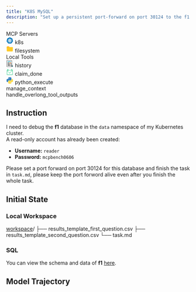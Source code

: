 ```yaml
---
title: "K8S MySQL"
description: "Set up a persistent port-forward on port 30124 to the f1 database, and complete the debugging task."
---
```


<Card>
<div className="tools-container">
<div className="mcp-servers-container">
<div className="mcp-servers-title">
MCP Servers
</div>
<div className="mcp-servers-grid">
<div className="mcp-server-item">
<svg xmlns="http://www.w3.org/2000/svg" viewBox="0 0 48 48" width="20px" height="20px" style={{margin: 0, padding: 0, display: 'inline-block'}}><path fill="#0277bd" d="M25.875,24.208c0.102,0.131,0.145,0.32,0.116,0.495l-0.276,1.208	c-0.029,0.189-0.16,0.335-0.319,0.422l-1.118,0.524c-0.16,0.087-0.363,0.087-0.523,0l-1.118-0.524	c-0.16-0.087-0.29-0.233-0.319-0.422l-0.276-1.208c-0.029-0.175,0.015-0.364,0.116-0.495l0.784-0.975	C23.043,23.087,23.218,23,23.406,23h1.22c0.189,0,0.363,0.087,0.465,0.233L25.875,24.208z"/><path fill="#0277bd" d="M25.312,15.33l0.048,0.375c0.134,1.037,0.23,2.085,0.326,3.122c0.038,0.413,0.077,0.817,0.105,1.23	c0.019,0.317,0.374,0.48,0.633,0.298c0.326-0.24,0.662-0.48,1.007-0.711c0.863-0.586,1.716-1.172,2.598-1.739l0.326-0.202	C28.984,16.454,27.239,15.599,25.312,15.33z M25.312,15.33l0.048,0.375c0.134,1.037,0.23,2.085,0.326,3.122	c0.038,0.413,0.077,0.817,0.105,1.23c0.019,0.317,0.374,0.48,0.633,0.298c0.326-0.24,0.662-0.48,1.007-0.711	c0.863-0.586,1.716-1.172,2.598-1.739l0.326-0.202C28.984,16.454,27.239,15.599,25.312,15.33z M25.312,15.33l0.048,0.375	c0.134,1.037,0.23,2.085,0.326,3.122c0.038,0.413,0.077,0.817,0.105,1.23c0.019,0.317,0.374,0.48,0.633,0.298	c0.326-0.24,0.662-0.48,1.007-0.711c0.863-0.586,1.716-1.172,2.598-1.739l0.326-0.202C28.984,16.454,27.239,15.599,25.312,15.33z M25.312,15.33l0.048,0.375c0.134,1.037,0.23,2.085,0.326,3.122c0.038,0.413,0.077,0.817,0.105,1.23	c0.019,0.317,0.374,0.48,0.633,0.298c0.326-0.24,0.662-0.48,1.007-0.711c0.863-0.586,1.716-1.172,2.598-1.739l0.326-0.202	C28.984,16.454,27.239,15.599,25.312,15.33z M25.312,15.33l0.048,0.375c0.134,1.037,0.23,2.085,0.326,3.122	c0.038,0.413,0.077,0.817,0.105,1.23c0.019,0.317,0.374,0.48,0.633,0.298c0.326-0.24,0.662-0.48,1.007-0.711	c0.863-0.586,1.716-1.172,2.598-1.739l0.326-0.202C28.984,16.454,27.239,15.599,25.312,15.33z M32.119,19.835l-0.259,0.279	c-0.719,0.769-1.457,1.508-2.196,2.248c-0.47,0.48-0.978,0.941-1.467,1.412c0.652,0.163,1.304,0.336,1.956,0.528	c1.007,0.288,2.004,0.567,3.001,0.893l0.355,0.115c0.01-0.154,0.01-0.317,0.01-0.48C33.519,22.996,33.011,21.286,32.119,19.835z M32.119,19.835l-0.259,0.279c-0.719,0.769-1.457,1.508-2.196,2.248c-0.47,0.48-0.978,0.941-1.467,1.412	c0.652,0.163,1.304,0.336,1.956,0.528c1.007,0.288,2.004,0.567,3.001,0.893l0.355,0.115c0.01-0.154,0.01-0.317,0.01-0.48	C33.519,22.996,33.011,21.286,32.119,19.835z M25.312,15.33l0.048,0.375c0.134,1.037,0.23,2.085,0.326,3.122	c0.038,0.413,0.077,0.817,0.105,1.23c0.019,0.317,0.374,0.48,0.633,0.298c0.326-0.24,0.662-0.48,1.007-0.711	c0.863-0.586,1.716-1.172,2.598-1.739l0.326-0.202C28.984,16.454,27.239,15.599,25.312,15.33z M25.312,15.33l0.048,0.375	c0.134,1.037,0.23,2.085,0.326,3.122c0.038,0.413,0.077,0.817,0.105,1.23c0.019,0.317,0.374,0.48,0.633,0.298	c0.326-0.24,0.662-0.48,1.007-0.711c0.863-0.586,1.716-1.172,2.598-1.739l0.326-0.202C28.984,16.454,27.239,15.599,25.312,15.33z M32.627,28.02c-1.045-0.067-2.081-0.163-3.126-0.259c-0.451-0.038-0.892-0.086-1.342-0.135c-0.288-0.038-0.518,0.25-0.412,0.528	c0.163,0.432,0.316,0.865,0.47,1.307c0.336,0.98,0.681,1.969,0.997,2.968l0.105,0.346c1.668-1.143,2.963-2.795,3.643-4.736	L32.627,28.02z M32.119,19.835l-0.259,0.279c-0.719,0.769-1.457,1.508-2.196,2.248c-0.47,0.48-0.978,0.941-1.467,1.412	c0.652,0.163,1.304,0.336,1.956,0.528c1.007,0.288,2.004,0.567,3.001,0.893l0.355,0.115c0.01-0.154,0.01-0.317,0.01-0.48	C33.519,22.996,33.011,21.286,32.119,19.835z M32.119,19.835l-0.259,0.279c-0.719,0.769-1.457,1.508-2.196,2.248	c-0.47,0.48-0.978,0.941-1.467,1.412c0.652,0.163,1.304,0.336,1.956,0.528c1.007,0.288,2.004,0.567,3.001,0.893l0.355,0.115	c0.01-0.154,0.01-0.317,0.01-0.48C33.519,22.996,33.011,21.286,32.119,19.835z M32.627,28.02c-1.045-0.067-2.081-0.163-3.126-0.259	c-0.451-0.038-0.892-0.086-1.342-0.135c-0.288-0.038-0.518,0.25-0.412,0.528c0.163,0.432,0.316,0.865,0.47,1.307	c0.336,0.98,0.681,1.969,0.997,2.968l0.105,0.346c1.668-1.143,2.963-2.795,3.643-4.736L32.627,28.02z M25.312,15.33l0.048,0.375	c0.134,1.037,0.23,2.085,0.326,3.122c0.038,0.413,0.077,0.817,0.105,1.23c0.019,0.317,0.374,0.48,0.633,0.298	c0.326-0.24,0.662-0.48,1.007-0.711c0.863-0.586,1.716-1.172,2.598-1.739l0.326-0.202C28.984,16.454,27.239,15.599,25.312,15.33z M25.312,15.33l0.048,0.375c0.134,1.037,0.23,2.085,0.326,3.122c0.038,0.413,0.077,0.817,0.105,1.23	c0.019,0.317,0.374,0.48,0.633,0.298c0.326-0.24,0.662-0.48,1.007-0.711c0.863-0.586,1.716-1.172,2.598-1.739l0.326-0.202	C28.984,16.454,27.239,15.599,25.312,15.33z M32.627,28.02c-1.045-0.067-2.081-0.163-3.126-0.259	c-0.451-0.038-0.892-0.086-1.342-0.135c-0.288-0.038-0.518,0.25-0.412,0.528c0.163,0.432,0.316,0.865,0.47,1.307	c0.336,0.98,0.681,1.969,0.997,2.968l0.105,0.346c1.668-1.143,2.963-2.795,3.643-4.736L32.627,28.02z M32.119,19.835l-0.259,0.279	c-0.719,0.769-1.457,1.508-2.196,2.248c-0.47,0.48-0.978,0.941-1.467,1.412c0.652,0.163,1.304,0.336,1.956,0.528	c1.007,0.288,2.004,0.567,3.001,0.893l0.355,0.115c0.01-0.154,0.01-0.317,0.01-0.48C33.519,22.996,33.011,21.286,32.119,19.835z M32.119,19.835l-0.259,0.279c-0.719,0.769-1.457,1.508-2.196,2.248c-0.47,0.48-0.978,0.941-1.467,1.412	c0.652,0.163,1.304,0.336,1.956,0.528c1.007,0.288,2.004,0.567,3.001,0.893l0.355,0.115c0.01-0.154,0.01-0.317,0.01-0.48	C33.519,22.996,33.011,21.286,32.119,19.835z M32.627,28.02c-1.045-0.067-2.081-0.163-3.126-0.259	c-0.451-0.038-0.892-0.086-1.342-0.135c-0.288-0.038-0.518,0.25-0.412,0.528c0.163,0.432,0.316,0.865,0.47,1.307	c0.336,0.98,0.681,1.969,0.997,2.968l0.105,0.346c1.668-1.143,2.963-2.795,3.643-4.736L32.627,28.02z M25.312,15.33l0.048,0.375	c0.134,1.037,0.23,2.085,0.326,3.122c0.038,0.413,0.077,0.817,0.105,1.23c0.019,0.317,0.374,0.48,0.633,0.298	c0.326-0.24,0.662-0.48,1.007-0.711c0.863-0.586,1.716-1.172,2.598-1.739l0.326-0.202C28.984,16.454,27.239,15.599,25.312,15.33z M26.606,33.62c-0.556-0.884-1.074-1.796-1.592-2.699c-0.23-0.394-0.451-0.788-0.662-1.191c-0.153-0.279-0.547-0.279-0.7,0	c-0.221,0.413-0.451,0.817-0.69,1.21c-0.527,0.903-1.055,1.806-1.611,2.69l-0.24,0.384c0.892,0.279,1.841,0.423,2.819,0.423	c1.007,0,1.985-0.154,2.896-0.452L26.606,33.62z M25.312,15.33l0.048,0.375c0.134,1.037,0.23,2.085,0.326,3.122	c0.038,0.413,0.077,0.817,0.105,1.23c0.019,0.317,0.374,0.48,0.633,0.298c0.326-0.24,0.662-0.48,1.007-0.711	c0.863-0.586,1.716-1.172,2.598-1.739l0.326-0.202C28.984,16.454,27.239,15.599,25.312,15.33z M32.627,28.02	c-1.045-0.067-2.081-0.163-3.126-0.259c-0.451-0.038-0.892-0.086-1.342-0.135c-0.288-0.038-0.518,0.25-0.412,0.528	c0.163,0.432,0.316,0.865,0.47,1.307c0.336,0.98,0.681,1.969,0.997,2.968l0.105,0.346c1.668-1.143,2.963-2.795,3.643-4.736	L32.627,28.02z M32.119,19.835l-0.259,0.279c-0.719,0.769-1.457,1.508-2.196,2.248c-0.47,0.48-0.978,0.941-1.467,1.412	c0.652,0.163,1.304,0.336,1.956,0.528c1.007,0.288,2.004,0.567,3.001,0.893l0.355,0.115c0.01-0.154,0.01-0.317,0.01-0.48	C33.519,22.996,33.011,21.286,32.119,19.835z M32.119,19.835l-0.259,0.279c-0.719,0.769-1.457,1.508-2.196,2.248	c-0.47,0.48-0.978,0.941-1.467,1.412c0.652,0.163,1.304,0.336,1.956,0.528c1.007,0.288,2.004,0.567,3.001,0.893l0.355,0.115	c0.01-0.154,0.01-0.317,0.01-0.48C33.519,22.996,33.011,21.286,32.119,19.835z M32.627,28.02c-1.045-0.067-2.081-0.163-3.126-0.259	c-0.451-0.038-0.892-0.086-1.342-0.135c-0.288-0.038-0.518,0.25-0.412,0.528c0.163,0.432,0.316,0.865,0.47,1.307	c0.336,0.98,0.681,1.969,0.997,2.968l0.105,0.346c1.668-1.143,2.963-2.795,3.643-4.736L32.627,28.02z M25.312,15.33l0.048,0.375	c0.134,1.037,0.23,2.085,0.326,3.122c0.038,0.413,0.077,0.817,0.105,1.23c0.019,0.317,0.374,0.48,0.633,0.298	c0.326-0.24,0.662-0.48,1.007-0.711c0.863-0.586,1.716-1.172,2.598-1.739l0.326-0.202C28.984,16.454,27.239,15.599,25.312,15.33z M26.606,33.62c-0.556-0.884-1.074-1.796-1.592-2.699c-0.23-0.394-0.451-0.788-0.662-1.191c-0.153-0.279-0.547-0.279-0.7,0	c-0.221,0.413-0.451,0.817-0.69,1.21c-0.527,0.903-1.055,1.806-1.611,2.69l-0.24,0.384c0.892,0.279,1.841,0.423,2.819,0.423	c1.007,0,1.985-0.154,2.896-0.452L26.606,33.62z M19.875,27.492c-0.451,0.058-0.892,0.125-1.342,0.173	c-1.045,0.125-2.071,0.25-3.116,0.346l-0.518,0.048c0.7,1.96,2.023,3.631,3.72,4.765l0.134-0.404	c0.326-0.999,0.671-1.979,1.026-2.968c0.163-0.48,0.336-0.951,0.518-1.431C20.412,27.741,20.172,27.444,19.875,27.492z M26.606,33.62c-0.556-0.884-1.074-1.796-1.592-2.699c-0.23-0.394-0.451-0.788-0.662-1.191c-0.153-0.279-0.547-0.279-0.7,0	c-0.221,0.413-0.451,0.817-0.69,1.21c-0.527,0.903-1.055,1.806-1.611,2.69l-0.24,0.384c0.892,0.279,1.841,0.423,2.819,0.423	c1.007,0,1.985-0.154,2.896-0.452L26.606,33.62z M25.312,15.33l0.048,0.375c0.134,1.037,0.23,2.085,0.326,3.122	c0.038,0.413,0.077,0.817,0.105,1.23c0.019,0.317,0.374,0.48,0.633,0.298c0.326-0.24,0.662-0.48,1.007-0.711	c0.863-0.586,1.716-1.172,2.598-1.739l0.326-0.202C28.984,16.454,27.239,15.599,25.312,15.33z M32.627,28.02	c-1.045-0.067-2.081-0.163-3.126-0.259c-0.451-0.038-0.892-0.086-1.342-0.135c-0.288-0.038-0.518,0.25-0.412,0.528	c0.163,0.432,0.316,0.865,0.47,1.307c0.336,0.98,0.681,1.969,0.997,2.968l0.105,0.346c1.668-1.143,2.963-2.795,3.643-4.736	L32.627,28.02z M32.119,19.835l-0.259,0.279c-0.719,0.769-1.457,1.508-2.196,2.248c-0.47,0.48-0.978,0.941-1.467,1.412	c0.652,0.163,1.304,0.336,1.956,0.528c1.007,0.288,2.004,0.567,3.001,0.893l0.355,0.115c0.01-0.154,0.01-0.317,0.01-0.48	C33.519,22.996,33.011,21.286,32.119,19.835z M32.119,19.835l-0.259,0.279c-0.719,0.769-1.457,1.508-2.196,2.248	c-0.47,0.48-0.978,0.941-1.467,1.412c0.652,0.163,1.304,0.336,1.956,0.528c1.007,0.288,2.004,0.567,3.001,0.893l0.355,0.115	c0.01-0.154,0.01-0.317,0.01-0.48C33.519,22.996,33.011,21.286,32.119,19.835z M32.627,28.02c-1.045-0.067-2.081-0.163-3.126-0.259	c-0.451-0.038-0.892-0.086-1.342-0.135c-0.288-0.038-0.518,0.25-0.412,0.528c0.163,0.432,0.316,0.865,0.47,1.307	c0.336,0.98,0.681,1.969,0.997,2.968l0.105,0.346c1.668-1.143,2.963-2.795,3.643-4.736L32.627,28.02z M25.312,15.33l0.048,0.375	c0.134,1.037,0.23,2.085,0.326,3.122c0.038,0.413,0.077,0.817,0.105,1.23c0.019,0.317,0.374,0.48,0.633,0.298	c0.326-0.24,0.662-0.48,1.007-0.711c0.863-0.586,1.716-1.172,2.598-1.739l0.326-0.202C28.984,16.454,27.239,15.599,25.312,15.33z M26.606,33.62c-0.556-0.884-1.074-1.796-1.592-2.699c-0.23-0.394-0.451-0.788-0.662-1.191c-0.153-0.279-0.547-0.279-0.7,0	c-0.221,0.413-0.451,0.817-0.69,1.21c-0.527,0.903-1.055,1.806-1.611,2.69l-0.24,0.384c0.892,0.279,1.841,0.423,2.819,0.423	c1.007,0,1.985-0.154,2.896-0.452L26.606,33.62z M19.875,27.492c-0.451,0.058-0.892,0.125-1.342,0.173	c-1.045,0.125-2.071,0.25-3.116,0.346l-0.518,0.048c0.7,1.96,2.023,3.631,3.72,4.765l0.134-0.404	c0.326-0.999,0.671-1.979,1.026-2.968c0.163-0.48,0.336-0.951,0.518-1.431C20.412,27.741,20.172,27.444,19.875,27.492z M19.875,27.492c-0.451,0.058-0.892,0.125-1.342,0.173c-1.045,0.125-2.071,0.25-3.116,0.346l-0.518,0.048	c0.7,1.96,2.023,3.631,3.72,4.765l0.134-0.404c0.326-0.999,0.671-1.979,1.026-2.968c0.163-0.48,0.336-0.951,0.518-1.431	C20.412,27.741,20.172,27.444,19.875,27.492z M26.606,33.62c-0.556-0.884-1.074-1.796-1.592-2.699	c-0.23-0.394-0.451-0.788-0.662-1.191c-0.153-0.279-0.547-0.279-0.7,0c-0.221,0.413-0.451,0.817-0.69,1.21	c-0.527,0.903-1.055,1.806-1.611,2.69l-0.24,0.384c0.892,0.279,1.841,0.423,2.819,0.423c1.007,0,1.985-0.154,2.896-0.452	L26.606,33.62z M25.312,15.33l0.048,0.375c0.134,1.037,0.23,2.085,0.326,3.122c0.038,0.413,0.077,0.817,0.105,1.23	c0.019,0.317,0.374,0.48,0.633,0.298c0.326-0.24,0.662-0.48,1.007-0.711c0.863-0.586,1.716-1.172,2.598-1.739l0.326-0.202	C28.984,16.454,27.239,15.599,25.312,15.33z M32.627,28.02c-1.045-0.067-2.081-0.163-3.126-0.259	c-0.451-0.038-0.892-0.086-1.342-0.135c-0.288-0.038-0.518,0.25-0.412,0.528c0.163,0.432,0.316,0.865,0.47,1.307	c0.336,0.98,0.681,1.969,0.997,2.968l0.105,0.346c1.668-1.143,2.963-2.795,3.643-4.736L32.627,28.02z M32.119,19.835l-0.259,0.279	c-0.719,0.769-1.457,1.508-2.196,2.248c-0.47,0.48-0.978,0.941-1.467,1.412c0.652,0.163,1.304,0.336,1.956,0.528	c1.007,0.288,2.004,0.567,3.001,0.893l0.355,0.115c0.01-0.154,0.01-0.317,0.01-0.48C33.519,22.996,33.011,21.286,32.119,19.835z M32.119,19.835l-0.259,0.279c-0.719,0.769-1.457,1.508-2.196,2.248c-0.47,0.48-0.978,0.941-1.467,1.412	c0.652,0.163,1.304,0.336,1.956,0.528c1.007,0.288,2.004,0.567,3.001,0.893l0.355,0.115c0.01-0.154,0.01-0.317,0.01-0.48	C33.519,22.996,33.011,21.286,32.119,19.835z M32.627,28.02c-1.045-0.067-2.081-0.163-3.126-0.259	c-0.451-0.038-0.892-0.086-1.342-0.135c-0.288-0.038-0.518,0.25-0.412,0.528c0.163,0.432,0.316,0.865,0.47,1.307	c0.336,0.98,0.681,1.969,0.997,2.968l0.105,0.346c1.668-1.143,2.963-2.795,3.643-4.736L32.627,28.02z M25.312,15.33l0.048,0.375	c0.134,1.037,0.23,2.085,0.326,3.122c0.038,0.413,0.077,0.817,0.105,1.23c0.019,0.317,0.374,0.48,0.633,0.298	c0.326-0.24,0.662-0.48,1.007-0.711c0.863-0.586,1.716-1.172,2.598-1.739l0.326-0.202C28.984,16.454,27.239,15.599,25.312,15.33z M26.606,33.62c-0.556-0.884-1.074-1.796-1.592-2.699c-0.23-0.394-0.451-0.788-0.662-1.191c-0.153-0.279-0.547-0.279-0.7,0	c-0.221,0.413-0.451,0.817-0.69,1.21c-0.527,0.903-1.055,1.806-1.611,2.69l-0.24,0.384c0.892,0.279,1.841,0.423,2.819,0.423	c1.007,0,1.985-0.154,2.896-0.452L26.606,33.62z M19.875,27.492c-0.451,0.058-0.892,0.125-1.342,0.173	c-1.045,0.125-2.071,0.25-3.116,0.346l-0.518,0.048c0.7,1.96,2.023,3.631,3.72,4.765l0.134-0.404	c0.326-0.999,0.671-1.979,1.026-2.968c0.163-0.48,0.336-0.951,0.518-1.431C20.412,27.741,20.172,27.444,19.875,27.492z M19.338,23.111c-0.326-0.298-0.642-0.596-0.959-0.913c-0.748-0.74-1.486-1.47-2.215-2.229l-0.307-0.317	c-0.959,1.489-1.515,3.266-1.515,5.178c0,0.183,0.01,0.355,0.01,0.528l0.451-0.154c0.988-0.355,1.985-0.663,2.972-0.989	c0.47-0.154,0.94-0.288,1.409-0.432C19.482,23.697,19.568,23.322,19.338,23.111z M19.875,27.492	c-0.451,0.058-0.892,0.125-1.342,0.173c-1.045,0.125-2.071,0.25-3.116,0.346l-0.518,0.048c0.7,1.96,2.023,3.631,3.72,4.765	l0.134-0.404c0.326-0.999,0.671-1.979,1.026-2.968c0.163-0.48,0.336-0.951,0.518-1.431C20.412,27.741,20.172,27.444,19.875,27.492z M26.606,33.62c-0.556-0.884-1.074-1.796-1.592-2.699c-0.23-0.394-0.451-0.788-0.662-1.191c-0.153-0.279-0.547-0.279-0.7,0	c-0.221,0.413-0.451,0.817-0.69,1.21c-0.527,0.903-1.055,1.806-1.611,2.69l-0.24,0.384c0.892,0.279,1.841,0.423,2.819,0.423	c1.007,0,1.985-0.154,2.896-0.452L26.606,33.62z M25.312,15.33l0.048,0.375c0.134,1.037,0.23,2.085,0.326,3.122	c0.038,0.413,0.077,0.817,0.105,1.23c0.019,0.317,0.374,0.48,0.633,0.298c0.326-0.24,0.662-0.48,1.007-0.711	c0.863-0.586,1.716-1.172,2.598-1.739l0.326-0.202C28.984,16.454,27.239,15.599,25.312,15.33z M32.627,28.02	c-1.045-0.067-2.081-0.163-3.126-0.259c-0.451-0.038-0.892-0.086-1.342-0.135c-0.288-0.038-0.518,0.25-0.412,0.528	c0.163,0.432,0.316,0.865,0.47,1.307c0.336,0.98,0.681,1.969,0.997,2.968l0.105,0.346c1.668-1.143,2.963-2.795,3.643-4.736	L32.627,28.02z M32.119,19.835l-0.259,0.279c-0.719,0.769-1.457,1.508-2.196,2.248c-0.47,0.48-0.978,0.941-1.467,1.412	c0.652,0.163,1.304,0.336,1.956,0.528c1.007,0.288,2.004,0.567,3.001,0.893l0.355,0.115c0.01-0.154,0.01-0.317,0.01-0.48	C33.519,22.996,33.011,21.286,32.119,19.835z M32.119,19.835l-0.259,0.279c-0.719,0.769-1.457,1.508-2.196,2.248	c-0.47,0.48-0.978,0.941-1.467,1.412c0.652,0.163,1.304,0.336,1.956,0.528c1.007,0.288,2.004,0.567,3.001,0.893l0.355,0.115	c0.01-0.154,0.01-0.317,0.01-0.48C33.519,22.996,33.011,21.286,32.119,19.835z M29.501,27.761c-0.451-0.038-0.892-0.086-1.342-0.135	c-0.288-0.038-0.518,0.25-0.412,0.528c0.163,0.432,0.316,0.865,0.47,1.307c0.336,0.98,0.681,1.969,0.997,2.968l0.105,0.346	c1.668-1.143,2.963-2.795,3.643-4.736l-0.336-0.019C31.582,27.953,30.547,27.857,29.501,27.761z M30.355,17.703	c-1.371-1.249-3.116-2.104-5.043-2.373l0.048,0.375c0.134,1.037,0.23,2.085,0.326,3.122c0.038,0.413,0.077,0.817,0.105,1.23	c0.019,0.317,0.374,0.48,0.633,0.298c0.326-0.24,0.662-0.48,1.007-0.711c0.863-0.586,1.716-1.172,2.598-1.739L30.355,17.703z M25.014,30.921c-0.23-0.394-0.451-0.788-0.662-1.191c-0.153-0.279-0.547-0.279-0.7,0c-0.221,0.413-0.451,0.817-0.69,1.21	c-0.527,0.903-1.055,1.806-1.611,2.69l-0.24,0.384c0.892,0.279,1.841,0.423,2.819,0.423c1.007,0,1.985-0.154,2.896-0.452	l-0.221-0.365C26.05,32.737,25.532,31.824,25.014,30.921z M19.875,27.492c-0.451,0.058-0.892,0.125-1.342,0.173	c-1.045,0.125-2.071,0.25-3.116,0.346l-0.518,0.048c0.7,1.96,2.023,3.631,3.72,4.765l0.134-0.404	c0.326-0.999,0.671-1.979,1.026-2.968c0.163-0.48,0.336-0.951,0.518-1.431C20.412,27.741,20.172,27.444,19.875,27.492z M19.185,23.783c0.297-0.086,0.384-0.461,0.153-0.672c-0.326-0.298-0.642-0.596-0.959-0.913c-0.748-0.74-1.486-1.47-2.215-2.229	l-0.307-0.317c-0.959,1.489-1.515,3.266-1.515,5.178c0,0.183,0.01,0.355,0.01,0.528l0.451-0.154	c0.988-0.355,1.985-0.663,2.972-0.989C18.245,24.062,18.715,23.928,19.185,23.783z M44.766,28.174l-3.663-16.12	c-0.163-0.72-0.642-1.316-1.304-1.643L24.976,3.245c-0.662-0.327-1.429-0.327-2.09,0L8.063,10.411	c-0.662,0.327-1.141,0.922-1.304,1.643l-3.663,16.12c-0.163,0.72,0.01,1.47,0.46,2.037l10.259,12.93	c0.46,0.576,1.16,0.913,1.889,0.913h16.453c0.729,0,1.429-0.336,1.889-0.913l10.259-12.93	C44.756,29.643,44.929,28.894,44.766,28.174z M39.646,28.846c-0.288,0.067-0.575,0-0.805-0.144c-0.47-0.317-0.968-0.49-1.467-0.634	c-0.249-0.067-0.508-0.125-0.757-0.163c-0.249-0.077-0.537,0-0.825,0.134c-0.288,0.163-0.547,0.135-0.815,0.115h-0.029	c-0.825,2.738-2.637,5.053-5.034,6.523v0.01c0.077,0.25,0.163,0.49,0.086,0.817c-0.067,0.317-0.077,0.605,0.058,0.836	c0.105,0.231,0.221,0.471,0.345,0.692c0.259,0.451,0.547,0.903,0.968,1.278c0.422,0.394,0.451,1.047,0.067,1.479	c-0.393,0.423-1.045,0.451-1.477,0.067c-0.221-0.202-0.336-0.471-0.336-0.749c-0.019-0.567-0.163-1.066-0.336-1.566	c-0.086-0.24-0.182-0.48-0.297-0.72c-0.086-0.25-0.316-0.423-0.595-0.586c-0.268-0.144-0.403-0.346-0.537-0.567	c-1.227,0.452-2.55,0.692-3.931,0.692c-1.361,0-2.665-0.24-3.874-0.672c-0.115,0.211-0.249,0.403-0.518,0.548	c-0.278,0.154-0.508,0.336-0.594,0.586c-0.115,0.231-0.221,0.471-0.307,0.711c-0.173,0.5-0.326,0.999-0.336,1.566	c-0.019,0.576-0.508,1.028-1.083,1.009c-0.575-0.019-1.026-0.499-1.007-1.076c0.01-0.298,0.144-0.557,0.345-0.74	c0.422-0.384,0.71-0.826,0.978-1.268c0.125-0.231,0.24-0.461,0.345-0.701c0.134-0.221,0.125-0.519,0.067-0.836	c-0.067-0.298,0-0.538,0.077-0.759c-2.407-1.451-4.248-3.756-5.091-6.494c-0.221,0.019-0.431,0.019-0.681-0.106	c-0.297-0.125-0.575-0.202-0.825-0.115c-0.259,0.048-0.508,0.115-0.757,0.192c-0.499,0.163-0.988,0.346-1.448,0.672	c-0.47,0.336-1.122,0.221-1.457-0.25c-0.326-0.471-0.221-1.124,0.249-1.451c0.24-0.173,0.537-0.231,0.805-0.183	c0.547,0.115,1.074,0.077,1.592,0.01c0.259-0.029,0.518-0.077,0.767-0.144c0.259-0.019,0.489-0.211,0.7-0.451	c0.182-0.211,0.393-0.298,0.604-0.375c-0.038-0.394-0.058-0.797-0.058-1.201c0-2.459,0.767-4.736,2.081-6.609	c-0.173-0.173-0.336-0.346-0.403-0.653c-0.086-0.307-0.201-0.576-0.422-0.72c-0.201-0.173-0.403-0.327-0.614-0.471	c-0.441-0.288-0.892-0.557-1.429-0.72c-0.556-0.154-0.882-0.74-0.719-1.287c0.163-0.557,0.738-0.874,1.294-0.72	c0.278,0.086,0.508,0.279,0.633,0.519c0.259,0.5,0.614,0.893,0.988,1.258c0.182,0.183,0.384,0.355,0.585,0.509	c0.182,0.192,0.47,0.25,0.786,0.269c0.336,0.01,0.546,0.154,0.767,0.298l0.01,0.01c1.803-1.748,4.18-2.901,6.817-3.151	c0.029-0.259,0.048-0.519,0.249-0.778c0.192-0.259,0.326-0.519,0.297-0.778c0.01-0.259,0-0.519-0.019-0.788	c-0.058-0.519-0.134-1.038-0.355-1.556c-0.23-0.528,0.019-1.143,0.547-1.374c0.527-0.221,1.141,0.019,1.371,0.548	c0.115,0.279,0.105,0.576,0,0.826c-0.221,0.519-0.297,1.037-0.355,1.556c-0.019,0.269-0.029,0.528-0.019,0.788	c-0.029,0.259,0.105,0.519,0.297,0.778c0.201,0.259,0.221,0.519,0.249,0.778c2.704,0.259,5.139,1.46,6.961,3.285	c0.221-0.144,0.431-0.298,0.767-0.307c0.316-0.019,0.604-0.077,0.786-0.269c0.201-0.163,0.393-0.336,0.585-0.519	c0.364-0.365,0.719-0.759,0.978-1.258c0.259-0.519,0.892-0.72,1.4-0.451c0.518,0.259,0.719,0.893,0.451,1.403	c-0.134,0.269-0.364,0.452-0.633,0.528c-0.537,0.154-0.988,0.432-1.419,0.72c-0.211,0.154-0.422,0.307-0.614,0.48	c-0.221,0.144-0.336,0.413-0.422,0.72c-0.067,0.327-0.249,0.509-0.431,0.701c1.246,1.835,1.966,4.054,1.966,6.436	c0,0.365-0.019,0.73-0.048,1.086h0.01c0.249,0.077,0.499,0.144,0.719,0.403c0.221,0.231,0.451,0.403,0.71,0.423	c0.259,0.058,0.508,0.096,0.767,0.125c0.527,0.048,1.045,0.067,1.601-0.058c0.566-0.125,1.122,0.231,1.246,0.797	C40.566,28.164,40.211,28.721,39.646,28.846z M31.86,20.114c-0.719,0.769-1.457,1.508-2.196,2.248	c-0.47,0.48-0.978,0.941-1.467,1.412c0.652,0.163,1.304,0.336,1.956,0.528c1.007,0.288,2.004,0.567,3.001,0.893l0.355,0.115	c0.01-0.154,0.01-0.317,0.01-0.48c0-1.835-0.508-3.545-1.4-4.995L31.86,20.114z M29.501,27.761	c-0.451-0.038-0.892-0.086-1.342-0.135c-0.288-0.038-0.518,0.25-0.412,0.528c0.163,0.432,0.316,0.865,0.47,1.307	c0.336,0.98,0.681,1.969,0.997,2.968l0.105,0.346c1.668-1.143,2.963-2.795,3.643-4.736l-0.336-0.019	C31.582,27.953,30.547,27.857,29.501,27.761z M30.355,17.703c-1.371-1.249-3.116-2.104-5.043-2.373l0.048,0.375	c0.134,1.037,0.23,2.085,0.326,3.122c0.038,0.413,0.077,0.817,0.105,1.23c0.019,0.317,0.374,0.48,0.633,0.298	c0.326-0.24,0.662-0.48,1.007-0.711c0.863-0.586,1.716-1.172,2.598-1.739L30.355,17.703z M25.014,30.921	c-0.23-0.394-0.451-0.788-0.662-1.191c-0.153-0.279-0.547-0.279-0.7,0c-0.221,0.413-0.451,0.817-0.69,1.21	c-0.527,0.903-1.055,1.806-1.611,2.69l-0.24,0.384c0.892,0.279,1.841,0.423,2.819,0.423c1.007,0,1.985-0.154,2.896-0.452	l-0.221-0.365C26.05,32.737,25.532,31.824,25.014,30.921z M22.176,18.827c0.096-1.038,0.192-2.085,0.326-3.122l0.048-0.375	c-1.85,0.259-3.528,1.057-4.871,2.229l0.297,0.183c0.892,0.557,1.755,1.143,2.618,1.729c0.499,0.317,0.968,0.672,1.438,1.009	C22.071,19.931,22.119,19.374,22.176,18.827z M19.875,27.492c-0.451,0.058-0.892,0.125-1.342,0.173	c-1.045,0.125-2.071,0.25-3.116,0.346l-0.518,0.048c0.7,1.96,2.023,3.631,3.72,4.765l0.134-0.404	c0.326-0.999,0.671-1.979,1.026-2.968c0.163-0.48,0.336-0.951,0.518-1.431C20.412,27.741,20.172,27.444,19.875,27.492z M19.185,23.783c0.297-0.086,0.384-0.461,0.153-0.672c-0.326-0.298-0.642-0.596-0.959-0.913c-0.748-0.74-1.486-1.47-2.215-2.229	l-0.307-0.317c-0.959,1.489-1.515,3.266-1.515,5.178c0,0.183,0.01,0.355,0.01,0.528l0.451-0.154	c0.988-0.355,1.985-0.663,2.972-0.989C18.245,24.062,18.715,23.928,19.185,23.783z M19.338,23.111	c-0.326-0.298-0.642-0.596-0.959-0.913c-0.748-0.74-1.486-1.47-2.215-2.229l-0.307-0.317c-0.959,1.489-1.515,3.266-1.515,5.178	c0,0.183,0.01,0.355,0.01,0.528l0.451-0.154c0.988-0.355,1.985-0.663,2.972-0.989c0.47-0.154,0.94-0.288,1.409-0.432	C19.482,23.697,19.568,23.322,19.338,23.111z M19.875,27.492c-0.451,0.058-0.892,0.125-1.342,0.173	c-1.045,0.125-2.071,0.25-3.116,0.346l-0.518,0.048c0.7,1.96,2.023,3.631,3.72,4.765l0.134-0.404	c0.326-0.999,0.671-1.979,1.026-2.968c0.163-0.48,0.336-0.951,0.518-1.431C20.412,27.741,20.172,27.444,19.875,27.492z M26.606,33.62c-0.556-0.884-1.074-1.796-1.592-2.699c-0.23-0.394-0.451-0.788-0.662-1.191c-0.153-0.279-0.547-0.279-0.7,0	c-0.221,0.413-0.451,0.817-0.69,1.21c-0.527,0.903-1.055,1.806-1.611,2.69l-0.24,0.384c0.892,0.279,1.841,0.423,2.819,0.423	c1.007,0,1.985-0.154,2.896-0.452L26.606,33.62z M25.312,15.33l0.048,0.375c0.134,1.037,0.23,2.085,0.326,3.122	c0.038,0.413,0.077,0.817,0.105,1.23c0.019,0.317,0.374,0.48,0.633,0.298c0.326-0.24,0.662-0.48,1.007-0.711	c0.863-0.586,1.716-1.172,2.598-1.739l0.326-0.202C28.984,16.454,27.239,15.599,25.312,15.33z M32.627,28.02	c-1.045-0.067-2.081-0.163-3.126-0.259c-0.451-0.038-0.892-0.086-1.342-0.135c-0.288-0.038-0.518,0.25-0.412,0.528	c0.163,0.432,0.316,0.865,0.47,1.307c0.336,0.98,0.681,1.969,0.997,2.968l0.105,0.346c1.668-1.143,2.963-2.795,3.643-4.736	L32.627,28.02z M32.119,19.835l-0.259,0.279c-0.719,0.769-1.457,1.508-2.196,2.248c-0.47,0.48-0.978,0.941-1.467,1.412	c0.652,0.163,1.304,0.336,1.956,0.528c1.007,0.288,2.004,0.567,3.001,0.893l0.355,0.115c0.01-0.154,0.01-0.317,0.01-0.48	C33.519,22.996,33.011,21.286,32.119,19.835z M32.119,19.835l-0.259,0.279c-0.719,0.769-1.457,1.508-2.196,2.248	c-0.47,0.48-0.978,0.941-1.467,1.412c0.652,0.163,1.304,0.336,1.956,0.528c1.007,0.288,2.004,0.567,3.001,0.893l0.355,0.115	c0.01-0.154,0.01-0.317,0.01-0.48C33.519,22.996,33.011,21.286,32.119,19.835z M32.627,28.02c-1.045-0.067-2.081-0.163-3.126-0.259	c-0.451-0.038-0.892-0.086-1.342-0.135c-0.288-0.038-0.518,0.25-0.412,0.528c0.163,0.432,0.316,0.865,0.47,1.307	c0.336,0.98,0.681,1.969,0.997,2.968l0.105,0.346c1.668-1.143,2.963-2.795,3.643-4.736L32.627,28.02z M25.312,15.33l0.048,0.375	c0.134,1.037,0.23,2.085,0.326,3.122c0.038,0.413,0.077,0.817,0.105,1.23c0.019,0.317,0.374,0.48,0.633,0.298	c0.326-0.24,0.662-0.48,1.007-0.711c0.863-0.586,1.716-1.172,2.598-1.739l0.326-0.202C28.984,16.454,27.239,15.599,25.312,15.33z M26.606,33.62c-0.556-0.884-1.074-1.796-1.592-2.699c-0.23-0.394-0.451-0.788-0.662-1.191c-0.153-0.279-0.547-0.279-0.7,0	c-0.221,0.413-0.451,0.817-0.69,1.21c-0.527,0.903-1.055,1.806-1.611,2.69l-0.24,0.384c0.892,0.279,1.841,0.423,2.819,0.423	c1.007,0,1.985-0.154,2.896-0.452L26.606,33.62z M19.875,27.492c-0.451,0.058-0.892,0.125-1.342,0.173	c-1.045,0.125-2.071,0.25-3.116,0.346l-0.518,0.048c0.7,1.96,2.023,3.631,3.72,4.765l0.134-0.404	c0.326-0.999,0.671-1.979,1.026-2.968c0.163-0.48,0.336-0.951,0.518-1.431C20.412,27.741,20.172,27.444,19.875,27.492z M19.338,23.111c-0.326-0.298-0.642-0.596-0.959-0.913c-0.748-0.74-1.486-1.47-2.215-2.229l-0.307-0.317	c-0.959,1.489-1.515,3.266-1.515,5.178c0,0.183,0.01,0.355,0.01,0.528l0.451-0.154c0.988-0.355,1.985-0.663,2.972-0.989	c0.47-0.154,0.94-0.288,1.409-0.432C19.482,23.697,19.568,23.322,19.338,23.111z M19.875,27.492	c-0.451,0.058-0.892,0.125-1.342,0.173c-1.045,0.125-2.071,0.25-3.116,0.346l-0.518,0.048c0.7,1.96,2.023,3.631,3.72,4.765	l0.134-0.404c0.326-0.999,0.671-1.979,1.026-2.968c0.163-0.48,0.336-0.951,0.518-1.431C20.412,27.741,20.172,27.444,19.875,27.492z M26.606,33.62c-0.556-0.884-1.074-1.796-1.592-2.699c-0.23-0.394-0.451-0.788-0.662-1.191c-0.153-0.279-0.547-0.279-0.7,0	c-0.221,0.413-0.451,0.817-0.69,1.21c-0.527,0.903-1.055,1.806-1.611,2.69l-0.24,0.384c0.892,0.279,1.841,0.423,2.819,0.423	c1.007,0,1.985-0.154,2.896-0.452L26.606,33.62z M25.312,15.33l0.048,0.375c0.134,1.037,0.23,2.085,0.326,3.122	c0.038,0.413,0.077,0.817,0.105,1.23c0.019,0.317,0.374,0.48,0.633,0.298c0.326-0.24,0.662-0.48,1.007-0.711	c0.863-0.586,1.716-1.172,2.598-1.739l0.326-0.202C28.984,16.454,27.239,15.599,25.312,15.33z M32.627,28.02	c-1.045-0.067-2.081-0.163-3.126-0.259c-0.451-0.038-0.892-0.086-1.342-0.135c-0.288-0.038-0.518,0.25-0.412,0.528	c0.163,0.432,0.316,0.865,0.47,1.307c0.336,0.98,0.681,1.969,0.997,2.968l0.105,0.346c1.668-1.143,2.963-2.795,3.643-4.736	L32.627,28.02z M32.119,19.835l-0.259,0.279c-0.719,0.769-1.457,1.508-2.196,2.248c-0.47,0.48-0.978,0.941-1.467,1.412	c0.652,0.163,1.304,0.336,1.956,0.528c1.007,0.288,2.004,0.567,3.001,0.893l0.355,0.115c0.01-0.154,0.01-0.317,0.01-0.48	C33.519,22.996,33.011,21.286,32.119,19.835z M32.119,19.835l-0.259,0.279c-0.719,0.769-1.457,1.508-2.196,2.248	c-0.47,0.48-0.978,0.941-1.467,1.412c0.652,0.163,1.304,0.336,1.956,0.528c1.007,0.288,2.004,0.567,3.001,0.893l0.355,0.115	c0.01-0.154,0.01-0.317,0.01-0.48C33.519,22.996,33.011,21.286,32.119,19.835z M32.627,28.02c-1.045-0.067-2.081-0.163-3.126-0.259	c-0.451-0.038-0.892-0.086-1.342-0.135c-0.288-0.038-0.518,0.25-0.412,0.528c0.163,0.432,0.316,0.865,0.47,1.307	c0.336,0.98,0.681,1.969,0.997,2.968l0.105,0.346c1.668-1.143,2.963-2.795,3.643-4.736L32.627,28.02z M25.312,15.33l0.048,0.375	c0.134,1.037,0.23,2.085,0.326,3.122c0.038,0.413,0.077,0.817,0.105,1.23c0.019,0.317,0.374,0.48,0.633,0.298	c0.326-0.24,0.662-0.48,1.007-0.711c0.863-0.586,1.716-1.172,2.598-1.739l0.326-0.202C28.984,16.454,27.239,15.599,25.312,15.33z M26.606,33.62c-0.556-0.884-1.074-1.796-1.592-2.699c-0.23-0.394-0.451-0.788-0.662-1.191c-0.153-0.279-0.547-0.279-0.7,0	c-0.221,0.413-0.451,0.817-0.69,1.21c-0.527,0.903-1.055,1.806-1.611,2.69l-0.24,0.384c0.892,0.279,1.841,0.423,2.819,0.423	c1.007,0,1.985-0.154,2.896-0.452L26.606,33.62z M19.875,27.492c-0.451,0.058-0.892,0.125-1.342,0.173	c-1.045,0.125-2.071,0.25-3.116,0.346l-0.518,0.048c0.7,1.96,2.023,3.631,3.72,4.765l0.134-0.404	c0.326-0.999,0.671-1.979,1.026-2.968c0.163-0.48,0.336-0.951,0.518-1.431C20.412,27.741,20.172,27.444,19.875,27.492z M26.606,33.62c-0.556-0.884-1.074-1.796-1.592-2.699c-0.23-0.394-0.451-0.788-0.662-1.191c-0.153-0.279-0.547-0.279-0.7,0	c-0.221,0.413-0.451,0.817-0.69,1.21c-0.527,0.903-1.055,1.806-1.611,2.69l-0.24,0.384c0.892,0.279,1.841,0.423,2.819,0.423	c1.007,0,1.985-0.154,2.896-0.452L26.606,33.62z M25.312,15.33l0.048,0.375c0.134,1.037,0.23,2.085,0.326,3.122	c0.038,0.413,0.077,0.817,0.105,1.23c0.019,0.317,0.374,0.48,0.633,0.298c0.326-0.24,0.662-0.48,1.007-0.711	c0.863-0.586,1.716-1.172,2.598-1.739l0.326-0.202C28.984,16.454,27.239,15.599,25.312,15.33z M32.627,28.02	c-1.045-0.067-2.081-0.163-3.126-0.259c-0.451-0.038-0.892-0.086-1.342-0.135c-0.288-0.038-0.518,0.25-0.412,0.528	c0.163,0.432,0.316,0.865,0.47,1.307c0.336,0.98,0.681,1.969,0.997,2.968l0.105,0.346c1.668-1.143,2.963-2.795,3.643-4.736	L32.627,28.02z M32.119,19.835l-0.259,0.279c-0.719,0.769-1.457,1.508-2.196,2.248c-0.47,0.48-0.978,0.941-1.467,1.412	c0.652,0.163,1.304,0.336,1.956,0.528c1.007,0.288,2.004,0.567,3.001,0.893l0.355,0.115c0.01-0.154,0.01-0.317,0.01-0.48	C33.519,22.996,33.011,21.286,32.119,19.835z M32.119,19.835l-0.259,0.279c-0.719,0.769-1.457,1.508-2.196,2.248	c-0.47,0.48-0.978,0.941-1.467,1.412c0.652,0.163,1.304,0.336,1.956,0.528c1.007,0.288,2.004,0.567,3.001,0.893l0.355,0.115	c0.01-0.154,0.01-0.317,0.01-0.48C33.519,22.996,33.011,21.286,32.119,19.835z M32.627,28.02c-1.045-0.067-2.081-0.163-3.126-0.259	c-0.451-0.038-0.892-0.086-1.342-0.135c-0.288-0.038-0.518,0.25-0.412,0.528c0.163,0.432,0.316,0.865,0.47,1.307	c0.336,0.98,0.681,1.969,0.997,2.968l0.105,0.346c1.668-1.143,2.963-2.795,3.643-4.736L32.627,28.02z M25.312,15.33l0.048,0.375	c0.134,1.037,0.23,2.085,0.326,3.122c0.038,0.413,0.077,0.817,0.105,1.23c0.019,0.317,0.374,0.48,0.633,0.298	c0.326-0.24,0.662-0.48,1.007-0.711c0.863-0.586,1.716-1.172,2.598-1.739l0.326-0.202C28.984,16.454,27.239,15.599,25.312,15.33z M26.606,33.62c-0.556-0.884-1.074-1.796-1.592-2.699c-0.23-0.394-0.451-0.788-0.662-1.191c-0.153-0.279-0.547-0.279-0.7,0	c-0.221,0.413-0.451,0.817-0.69,1.21c-0.527,0.903-1.055,1.806-1.611,2.69l-0.24,0.384c0.892,0.279,1.841,0.423,2.819,0.423	c1.007,0,1.985-0.154,2.896-0.452L26.606,33.62z M26.606,33.62c-0.556-0.884-1.074-1.796-1.592-2.699	c-0.23-0.394-0.451-0.788-0.662-1.191c-0.153-0.279-0.547-0.279-0.7,0c-0.221,0.413-0.451,0.817-0.69,1.21	c-0.527,0.903-1.055,1.806-1.611,2.69l-0.24,0.384c0.892,0.279,1.841,0.423,2.819,0.423c1.007,0,1.985-0.154,2.896-0.452	L26.606,33.62z M25.312,15.33l0.048,0.375c0.134,1.037,0.23,2.085,0.326,3.122c0.038,0.413,0.077,0.817,0.105,1.23	c0.019,0.317,0.374,0.48,0.633,0.298c0.326-0.24,0.662-0.48,1.007-0.711c0.863-0.586,1.716-1.172,2.598-1.739l0.326-0.202	C28.984,16.454,27.239,15.599,25.312,15.33z M32.627,28.02c-1.045-0.067-2.081-0.163-3.126-0.259	c-0.451-0.038-0.892-0.086-1.342-0.135c-0.288-0.038-0.518,0.25-0.412,0.528c0.163,0.432,0.316,0.865,0.47,1.307	c0.336,0.98,0.681,1.969,0.997,2.968l0.105,0.346c1.668-1.143,2.963-2.795,3.643-4.736L32.627,28.02z M32.119,19.835l-0.259,0.279	c-0.719,0.769-1.457,1.508-2.196,2.248c-0.47,0.48-0.978,0.941-1.467,1.412c0.652,0.163,1.304,0.336,1.956,0.528	c1.007,0.288,2.004,0.567,3.001,0.893l0.355,0.115c0.01-0.154,0.01-0.317,0.01-0.48C33.519,22.996,33.011,21.286,32.119,19.835z M32.119,19.835l-0.259,0.279c-0.719,0.769-1.457,1.508-2.196,2.248c-0.47,0.48-0.978,0.941-1.467,1.412	c0.652,0.163,1.304,0.336,1.956,0.528c1.007,0.288,2.004,0.567,3.001,0.893l0.355,0.115c0.01-0.154,0.01-0.317,0.01-0.48	C33.519,22.996,33.011,21.286,32.119,19.835z M32.627,28.02c-1.045-0.067-2.081-0.163-3.126-0.259	c-0.451-0.038-0.892-0.086-1.342-0.135c-0.288-0.038-0.518,0.25-0.412,0.528c0.163,0.432,0.316,0.865,0.47,1.307	c0.336,0.98,0.681,1.969,0.997,2.968l0.105,0.346c1.668-1.143,2.963-2.795,3.643-4.736L32.627,28.02z M25.312,15.33l0.048,0.375	c0.134,1.037,0.23,2.085,0.326,3.122c0.038,0.413,0.077,0.817,0.105,1.23c0.019,0.317,0.374,0.48,0.633,0.298	c0.326-0.24,0.662-0.48,1.007-0.711c0.863-0.586,1.716-1.172,2.598-1.739l0.326-0.202C28.984,16.454,27.239,15.599,25.312,15.33z M26.606,33.62c-0.556-0.884-1.074-1.796-1.592-2.699c-0.23-0.394-0.451-0.788-0.662-1.191c-0.153-0.279-0.547-0.279-0.7,0	c-0.221,0.413-0.451,0.817-0.69,1.21c-0.527,0.903-1.055,1.806-1.611,2.69l-0.24,0.384c0.892,0.279,1.841,0.423,2.819,0.423	c1.007,0,1.985-0.154,2.896-0.452L26.606,33.62z M25.312,15.33l0.048,0.375c0.134,1.037,0.23,2.085,0.326,3.122	c0.038,0.413,0.077,0.817,0.105,1.23c0.019,0.317,0.374,0.48,0.633,0.298c0.326-0.24,0.662-0.48,1.007-0.711	c0.863-0.586,1.716-1.172,2.598-1.739l0.326-0.202C28.984,16.454,27.239,15.599,25.312,15.33z M32.627,28.02	c-1.045-0.067-2.081-0.163-3.126-0.259c-0.451-0.038-0.892-0.086-1.342-0.135c-0.288-0.038-0.518,0.25-0.412,0.528	c0.163,0.432,0.316,0.865,0.47,1.307c0.336,0.98,0.681,1.969,0.997,2.968l0.105,0.346c1.668-1.143,2.963-2.795,3.643-4.736	L32.627,28.02z M32.119,19.835l-0.259,0.279c-0.719,0.769-1.457,1.508-2.196,2.248c-0.47,0.48-0.978,0.941-1.467,1.412	c0.652,0.163,1.304,0.336,1.956,0.528c1.007,0.288,2.004,0.567,3.001,0.893l0.355,0.115c0.01-0.154,0.01-0.317,0.01-0.48	C33.519,22.996,33.011,21.286,32.119,19.835z M32.119,19.835l-0.259,0.279c-0.719,0.769-1.457,1.508-2.196,2.248	c-0.47,0.48-0.978,0.941-1.467,1.412c0.652,0.163,1.304,0.336,1.956,0.528c1.007,0.288,2.004,0.567,3.001,0.893l0.355,0.115	c0.01-0.154,0.01-0.317,0.01-0.48C33.519,22.996,33.011,21.286,32.119,19.835z M32.627,28.02c-1.045-0.067-2.081-0.163-3.126-0.259	c-0.451-0.038-0.892-0.086-1.342-0.135c-0.288-0.038-0.518,0.25-0.412,0.528c0.163,0.432,0.316,0.865,0.47,1.307	c0.336,0.98,0.681,1.969,0.997,2.968l0.105,0.346c1.668-1.143,2.963-2.795,3.643-4.736L32.627,28.02z M25.312,15.33l0.048,0.375	c0.134,1.037,0.23,2.085,0.326,3.122c0.038,0.413,0.077,0.817,0.105,1.23c0.019,0.317,0.374,0.48,0.633,0.298	c0.326-0.24,0.662-0.48,1.007-0.711c0.863-0.586,1.716-1.172,2.598-1.739l0.326-0.202C28.984,16.454,27.239,15.599,25.312,15.33z M25.312,15.33l0.048,0.375c0.134,1.037,0.23,2.085,0.326,3.122c0.038,0.413,0.077,0.817,0.105,1.23	c0.019,0.317,0.374,0.48,0.633,0.298c0.326-0.24,0.662-0.48,1.007-0.711c0.863-0.586,1.716-1.172,2.598-1.739l0.326-0.202	C28.984,16.454,27.239,15.599,25.312,15.33z M32.119,19.835l-0.259,0.279c-0.719,0.769-1.457,1.508-2.196,2.248	c-0.47,0.48-0.978,0.941-1.467,1.412c0.652,0.163,1.304,0.336,1.956,0.528c1.007,0.288,2.004,0.567,3.001,0.893l0.355,0.115	c0.01-0.154,0.01-0.317,0.01-0.48C33.519,22.996,33.011,21.286,32.119,19.835z M32.119,19.835l-0.259,0.279	c-0.719,0.769-1.457,1.508-2.196,2.248c-0.47,0.48-0.978,0.941-1.467,1.412c0.652,0.163,1.304,0.336,1.956,0.528	c1.007,0.288,2.004,0.567,3.001,0.893l0.355,0.115c0.01-0.154,0.01-0.317,0.01-0.48C33.519,22.996,33.011,21.286,32.119,19.835z M25.312,15.33l0.048,0.375c0.134,1.037,0.23,2.085,0.326,3.122c0.038,0.413,0.077,0.817,0.105,1.23	c0.019,0.317,0.374,0.48,0.633,0.298c0.326-0.24,0.662-0.48,1.007-0.711c0.863-0.586,1.716-1.172,2.598-1.739l0.326-0.202	C28.984,16.454,27.239,15.599,25.312,15.33z M25.312,15.33l0.048,0.375c0.134,1.037,0.23,2.085,0.326,3.122	c0.038,0.413,0.077,0.817,0.105,1.23c0.019,0.317,0.374,0.48,0.633,0.298c0.326-0.24,0.662-0.48,1.007-0.711	c0.863-0.586,1.716-1.172,2.598-1.739l0.326-0.202C28.984,16.454,27.239,15.599,25.312,15.33z M32.119,19.835l-0.259,0.279	c-0.719,0.769-1.457,1.508-2.196,2.248c-0.47,0.48-0.978,0.941-1.467,1.412c0.652,0.163,1.304,0.336,1.956,0.528	c1.007,0.288,2.004,0.567,3.001,0.893l0.355,0.115c0.01-0.154,0.01-0.317,0.01-0.48C33.519,22.996,33.011,21.286,32.119,19.835z M32.119,19.835l-0.259,0.279c-0.719,0.769-1.457,1.508-2.196,2.248c-0.47,0.48-0.978,0.941-1.467,1.412	c0.652,0.163,1.304,0.336,1.956,0.528c1.007,0.288,2.004,0.567,3.001,0.893l0.355,0.115c0.01-0.154,0.01-0.317,0.01-0.48	C33.519,22.996,33.011,21.286,32.119,19.835z M25.312,15.33l0.048,0.375c0.134,1.037,0.23,2.085,0.326,3.122	c0.038,0.413,0.077,0.817,0.105,1.23c0.019,0.317,0.374,0.48,0.633,0.298c0.326-0.24,0.662-0.48,1.007-0.711	c0.863-0.586,1.716-1.172,2.598-1.739l0.326-0.202C28.984,16.454,27.239,15.599,25.312,15.33z M25.312,15.33l0.048,0.375	c0.134,1.037,0.23,2.085,0.326,3.122c0.038,0.413,0.077,0.817,0.105,1.23c0.019,0.317,0.374,0.48,0.633,0.298	c0.326-0.24,0.662-0.48,1.007-0.711c0.863-0.586,1.716-1.172,2.598-1.739l0.326-0.202C28.984,16.454,27.239,15.599,25.312,15.33z M25.312,15.33l0.048,0.375c0.134,1.037,0.23,2.085,0.326,3.122c0.038,0.413,0.077,0.817,0.105,1.23	c0.019,0.317,0.374,0.48,0.633,0.298c0.326-0.24,0.662-0.48,1.007-0.711c0.863-0.586,1.716-1.172,2.598-1.739l0.326-0.202	C28.984,16.454,27.239,15.599,25.312,15.33z"/><path fill="none" d="M12.933,28.231c-0.221,0.019-0.431,0.019-0.681-0.106c-0.297-0.125-0.575-0.202-0.825-0.115	c-0.259,0.048-0.508,0.115-0.757,0.192c-0.499,0.163-0.988,0.346-1.448,0.672c-0.47,0.336-1.122,0.221-1.457-0.25	c-0.326-0.471-0.221-1.124,0.249-1.451c0.24-0.173,0.537-0.231,0.805-0.183c0.547,0.115,1.074,0.077,1.592,0.01	c0.259-0.029,0.518-0.077,0.767-0.144c0.259-0.019,0.489-0.211,0.7-0.451c0.182-0.211,0.393-0.298,0.604-0.375	C12.569,26.781,12.713,27.52,12.933,28.231z"/><path fill="none" d="M20.057,35.686c-0.115,0.211-0.249,0.403-0.518,0.548c-0.278,0.154-0.508,0.336-0.594,0.586	c-0.115,0.231-0.221,0.471-0.307,0.711c-0.173,0.5-0.326,0.999-0.336,1.566c-0.019,0.576-0.508,1.028-1.083,1.009	c-0.575-0.019-1.026-0.499-1.007-1.076c0.01-0.298,0.144-0.557,0.345-0.74c0.422-0.384,0.71-0.826,0.978-1.268	c0.125-0.231,0.24-0.461,0.345-0.701c0.134-0.221,0.125-0.519,0.067-0.836c-0.067-0.298,0-0.538,0.077-0.759	C18.667,35.11,19.348,35.436,20.057,35.686z"/><path fill="none" d="M31.438,39.788c-0.393,0.423-1.045,0.451-1.477,0.067c-0.221-0.202-0.336-0.471-0.336-0.749	c-0.019-0.567-0.163-1.066-0.336-1.566c-0.086-0.24-0.182-0.48-0.297-0.72c-0.086-0.25-0.316-0.423-0.595-0.586	c-0.268-0.144-0.403-0.346-0.537-0.567c0.719-0.259,1.409-0.596,2.052-0.989v0.01c0.077,0.25,0.163,0.49,0.086,0.817	c-0.067,0.317-0.077,0.605,0.058,0.836c0.105,0.231,0.221,0.471,0.345,0.692c0.259,0.451,0.547,0.903,0.968,1.278	C31.793,38.702,31.822,39.356,31.438,39.788z"/><path fill="none" d="M39.646,28.846c-0.288,0.067-0.575,0-0.805-0.144c-0.47-0.317-0.968-0.49-1.467-0.634	c-0.249-0.067-0.508-0.125-0.757-0.163c-0.249-0.077-0.537,0-0.825,0.134c-0.288,0.163-0.547,0.135-0.815,0.115h-0.029	c0.221-0.72,0.364-1.47,0.441-2.238h0.01c0.249,0.077,0.499,0.144,0.719,0.403c0.221,0.231,0.451,0.403,0.71,0.423	c0.259,0.058,0.508,0.096,0.767,0.125c0.527,0.048,1.045,0.067,1.601-0.058c0.566-0.125,1.122,0.231,1.246,0.797	C40.566,28.164,40.211,28.721,39.646,28.846z"/></svg>
<span className="mcp-server-name">k8s</span>
</div>
<div className="mcp-server-item">
<svg xmlns="http://www.w3.org/2000/svg"  viewBox="0 0 48 48" width="20px" height="20px" style={{margin: 0, padding: 0, display: 'inline-block'}}><path fill="#FFA000" d="M40,12H22l-4-4H8c-2.2,0-4,1.8-4,4v8h40v-4C44,13.8,42.2,12,40,12z"/><path fill="#FFCA28" d="M40,12H8c-2.2,0-4,1.8-4,4v20c0,2.2,1.8,4,4,4h32c2.2,0,4-1.8,4-4V16C44,13.8,42.2,12,40,12z"/></svg>
<span className="mcp-server-name">filesystem</span>
</div>
</div>
</div>
<div className="local-tools-container">
<div className="mcp-servers-title">
Local Tools
</div>
<div className="local-tools-grid">
<div className="local-tool-item">
<svg width="20px" height="20px" viewBox="0 0 100 100" enable-background="new 0 0 100 100" id="Layer_1" version="1.1" xml:space="preserve" xmlns="http://www.w3.org/2000/svg" xmlns:xlink="http://www.w3.org/1999/xlink" style={{margin: 0, padding: 0, display: 'inline-block'}}><g><g><rect clip-rule="evenodd" fill="#F2F2F2" fill-rule="evenodd" height="83.437" width="67.025" x="9.012" y="7.604"/><path d="M77.454,92.458H7.595V6.187h69.859V92.458z M10.429,89.624H74.62V9.021H10.429V89.624z"/></g><g><rect clip-rule="evenodd" fill="#FF7C24" fill-rule="evenodd" height="10.481" width="17.952" x="46.695" y="34.866"/></g><g><rect height="2.834" width="19.463" x="20.504" y="35.575"/></g><g><rect height="2.834" width="15.561" x="20.718" y="42.508"/></g><g><rect height="2.833" width="15.562" x="20.813" y="49.514"/></g><g><rect height="2.833" width="27.128" x="20.718" y="56.753"/></g><g><rect height="2.833" width="23.51" x="20.718" y="63.688"/></g><g><rect clip-rule="evenodd" fill="#39B6CC" fill-rule="evenodd" height="9.004" width="44.095" x="20.553" y="19.064"/></g><g><rect height="2.833" width="26.272" x="20.718" y="70.32"/></g><g><rect height="2.834" width="32.8" x="20.718" y="77.253"/></g><g><rect height="2.834" width="3.235" x="38.304" y="42.508"/></g><g><path clip-rule="evenodd" d="M77.931,71.902l4.287,4.427l-6.644,6.437l-4.309-4.457    C74.147,76.998,76.504,74.726,77.931,71.902L77.931,71.902z" fill="#F2F2F2" fill-rule="evenodd"/><path d="M75.542,84.77l-6.692-6.92l1.828-0.831c2.579-1.174,4.706-3.218,5.989-5.756l0.897-1.776l6.656,6.874L75.542,84.77z     M73.584,78.669l2.023,2.091l4.605-4.463l-2.007-2.074C76.994,76.012,75.414,77.531,73.584,78.669z"/></g><g><polygon clip-rule="evenodd" fill="#39B6CC" fill-rule="evenodd" points="83.267,75.319 91.984,84.338 83.247,92.779     74.535,83.761   "/><path d="M83.213,94.783L72.531,83.726l10.771-10.41l10.687,11.056L83.213,94.783z M76.538,83.794l6.744,6.981l6.698-6.472    l-6.748-6.981L76.538,83.794z"/></g><g><path clip-rule="evenodd" d="M66.124,50.799c7.742,0,14.018,6.276,14.018,14.019    s-6.275,14.019-14.018,14.019c-7.743,0-14.019-6.276-14.019-14.019S58.381,50.799,66.124,50.799L66.124,50.799z" fill="#F2F2F2" fill-rule="evenodd"/><path d="M66.124,80.253c-8.511,0-15.435-6.924-15.435-15.435s6.924-15.435,15.435-15.435S81.56,56.307,81.56,64.818    S74.635,80.253,66.124,80.253z M66.124,52.216c-6.949,0-12.601,5.653-12.601,12.602s5.651,12.601,12.601,12.601    c6.948,0,12.602-5.652,12.602-12.601S73.072,52.216,66.124,52.216z"/></g><g><rect height="2.833" width="10.313" x="39.902" y="49.514"/></g><g><path d="M76.404,65.586H73.57c0-0.636-0.068-1.255-0.205-1.84c-0.043-0.186-0.096-0.385-0.169-0.63l2.717-0.808    c0.091,0.304,0.158,0.559,0.215,0.801C76.31,63.901,76.404,64.735,76.404,65.586z M72.438,61.433    c-1.489-2.5-4.203-4.058-7.084-4.061l0.004-2.834c3.871,0.005,7.518,2.091,9.516,5.445L72.438,61.433z"/></g></g></svg>
<span className="local-tool-name">history</span>
</div>
<div className="local-tool-item">
<svg width="20px" height="20px" viewBox="0 0 1024 1024" version="1.1" xmlns="http://www.w3.org/2000/svg" style={{margin: 0, padding: 0, display: 'inline-block'}}><path d="M861.588238 240.133873v-65.792823c0-36.191275-29.439775-65.631049-65.631049-65.63105h-21.877358c-36.191275 0-65.631049 29.439775-65.631049 65.63105v65.631049H314.659414v-65.631049c0-36.191275-29.439775-65.631049-65.631049-65.63105h-21.877358c-36.191275 0-65.631049 29.439775-65.631049 65.63105v65.792823c-36.317212 0.868255-65.631049 30.539428-65.63105 67.061417v543.745565c0 37.06772 30.155471 67.223191 67.223191 67.223191h696.886045c37.06772 0 67.223191-30.155471 67.223191-67.223191V307.19529c-0.001024-36.52199-29.315885-66.193162-65.633097-67.061417z m-109.385765-65.792823c0-12.060345 9.817012-21.877358 21.877358-21.877358h21.877358c12.060345 0 21.877358 9.817012 21.877358 21.877358v175.016814c0 12.060345-9.817012 21.877358-21.877358 21.877358h-21.877358c-12.060345 0-21.877358-9.817012-21.877358-21.877358V174.34105z m-546.928824 0c0-12.060345 9.817012-21.877358 21.877358-21.877358h21.877358c12.060345 0 21.877358 9.817012 21.877358 21.877358v175.016814c0 12.060345-9.817012 21.877358-21.877358 21.877358h-21.877358c-12.060345 0-21.877358-9.817012-21.877358-21.877358V174.34105z m678.191947 676.600829c0 12.935767-10.532708 23.468476-23.468476 23.468475H163.111076c-12.935767 0-23.468476-10.532708-23.468476-23.468475V307.19529c0-12.402323 9.677764-22.593054 21.877358-23.415233v65.577807c0 36.191275 29.439775 65.631049 65.631049 65.631049h21.877358c36.191275 0 65.631049-29.439775 65.631049-65.631049v-65.631049h393.789368v65.631049c0 36.191275 29.439775 65.631049 65.631049 65.631049h21.877358c36.191275 0 65.631049-29.439775 65.631049-65.631049v-65.577807c12.19857 0.82218 21.877358 11.012911 21.877358 23.415233v543.746589z" fill="#22C67F" /><path d="M706.719439 478.272194l-48.01715-44.741741-182.28128 195.621482-111.468348-122.615387-48.563905 44.148911 159.469116 172.685427z" fill="#74E8AE" /></svg>
<span className="local-tool-name">claim_done</span>
</div>
<div className="local-tool-item">
<svg width="20px" height="20px" viewBox="0 0 32 32" fill="none" xmlns="http://www.w3.org/2000/svg" style={{margin: 0, padding: 0, display: 'inline-block'}}><path fillRule="evenodd" clipRule="evenodd" d="M13.0164 2C10.8193 2 9.03825 3.72453 9.03825 5.85185V8.51852H15.9235V9.25926H5.97814C3.78107 9.25926 2 10.9838 2 13.1111L2 18.8889C2 21.0162 3.78107 22.7407 5.97814 22.7407H8.27322V19.4815C8.27322 17.3542 10.0543 15.6296 12.2514 15.6296H19.5956C21.4547 15.6296 22.9617 14.1704 22.9617 12.3704V5.85185C22.9617 3.72453 21.1807 2 18.9836 2H13.0164ZM12.0984 6.74074C12.8589 6.74074 13.4754 6.14378 13.4754 5.40741C13.4754 4.67103 12.8589 4.07407 12.0984 4.07407C11.3378 4.07407 10.7213 4.67103 10.7213 5.40741C10.7213 6.14378 11.3378 6.74074 12.0984 6.74074Z" fill="#327EBD"/><path fillRule="evenodd" clipRule="evenodd" d="M18.9834 30C21.1805 30 22.9616 28.2755 22.9616 26.1482V23.4815L16.0763 23.4815L16.0763 22.7408L26.0217 22.7408C28.2188 22.7408 29.9998 21.0162 29.9998 18.8889V13.1111C29.9998 10.9838 28.2188 9.25928 26.0217 9.25928L23.7266 9.25928V12.5185C23.7266 14.6459 21.9455 16.3704 19.7485 16.3704L12.4042 16.3704C10.5451 16.3704 9.03809 17.8296 9.03809 19.6296L9.03809 26.1482C9.03809 28.2755 10.8192 30 13.0162 30H18.9834ZM19.9015 25.2593C19.1409 25.2593 18.5244 25.8562 18.5244 26.5926C18.5244 27.329 19.1409 27.9259 19.9015 27.9259C20.662 27.9259 21.2785 27.329 21.2785 26.5926C21.2785 25.8562 20.662 25.2593 19.9015 25.2593Z" fill="#FFDA4B"/></svg>
<span className="local-tool-name">python_execute</span>
</div>
<div className="local-tool-item">
<Icon icon="bars-progress" size={20} color="#4286f6" />
<span className="local-tool-name">manage_context</span>
</div>
<div className="local-tool-item">
<Icon icon="filter-list" size={20} color="#4286f6" />
<span className="local-tool-name">handle_overlong_tool_outputs</span>
</div>
</div>
</div>
</div>
</Card>









## Instruction

I need to debug the **f1** database in the `data` namespace of my Kubernetes cluster.  
A read-only account has already been created:  

- **Username:** `reader`  
- **Password:** `mcpbench0606`  

Please set a port forward on port 30124 for this database and finish the task in `task.md`, please keep the port forword alive even after you finish the whole task.

## Initial State

### Local Workspace

<div className="file-tree">
<a href="https://github.com/hkust-nlp/mcpbench_dev/tree/finalpool_dev/tasks/finalpool/k8s-mysql/initial_workspace">workspace</a>/
├── results_template_first_question.csv
├── results_template_second_question.csv
└── task.md
</div>

### SQL

You can view the schema and data of **f1** [here](https://github.com/hkust-nlp/mcpbench_dev/tree/finalpool_dev/tasks/finalpool/k8s-mysql/data).

## Model Trajectory
